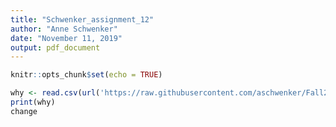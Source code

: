 ```yaml
---
title: "Schwenker_assignment_12"
author: "Anne Schwenker"
date: "November 11, 2019"
output: pdf_document
---
```


```r
knitr::opts_chunk$set(echo = TRUE)
```

```r
why <- read.csv(url('https://raw.githubusercontent.com/aschwenker/Fall2019/master/who.csv'))
print(why)
change
```

